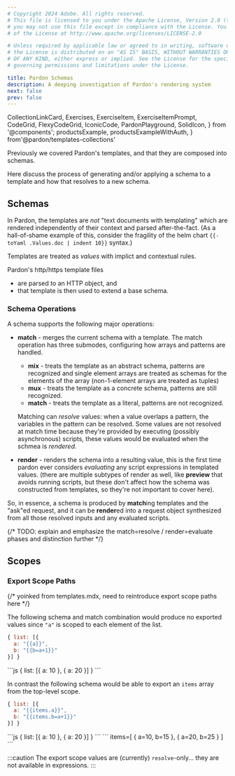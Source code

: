 ```yaml
---
# Copyright 2024 Adobe. All rights reserved.
# This file is licensed to you under the Apache License, Version 2.0 (the "License");
# you may not use this file except in compliance with the License. You may obtain a copy
# of the License at http://www.apache.org/licenses/LICENSE-2.0

# Unless required by applicable law or agreed to in writing, software distributed under
# the License is distributed on an "AS IS" BASIS, WITHOUT WARRANTIES OR REPRESENTATIONS
# OF ANY KIND, either express or implied. See the License for the specific language
# governing permissions and limitations under the License.

title: Pardon Schemas
description: A deeping investigation of Pardon's rendering system
next: false
prev: false
---
```


  CollectionLinkCard,
  Exercises,
  ExerciseItem,
  ExerciseItemPrompt,
  CodeGrid,
  FlexyCodeGrid,
  IconicCode,
  PardonPlayground,
  SolidIcon,
} from '@components';
  productsExample,
  productsExampleWithAuth,
} from'@pardon/templates-collections'

Previously we covered Pardon's templates, and that they are composed into schemas.

<CollectionLinkCard href="/intro/templates" />

Here discuss the process of generating and/or applying a schema to a template 
and how that resolves to a new schema.

## Schemas

In Pardon, the templates are _not_ "text documents with templating" which are rendered independently
of their context and parsed after-the-fact. (As a hall-of-shame example of this, consider 
the fragility of the helm chart `{{- toYaml .Values.doc | indent 10}}` syntax.)

Templates are treated as _values_ with implict and contextual rules.

Pardon's http/https template files
 - are parsed to an HTTP object, and
 - that template is then used to extend a base schema.

### Schema Operations

A schema supports the following major operations:

 - **match** - merges the current schema with a template.
   The match operation has three submodes, configuring how arrays and patterns are handled.

   - **mix** - treats the template as an abstract schema, patterns are recognized and single element arrays are treated as schemas for the elements of the array (non-1-element arrays are treated as tuples)
   - **mux** - treats the template as a concrete schema, patterns are still recognized.
   - **match** - treats the template as a literal, patterns are not recognized.

   Matching can _resolve_ values: when a value overlaps a pattern, the variables in the pattern can be resolved.
   Some values are not resolved at match time because they're provided by executing (possibly asynchronous) scripts,
   these values would be evaluated when the schmea is _rendered_.

 - **render** - renders the schema into a resulting value, this is the first time pardon ever considers _evaluating_ any script expressions in templated values.
   (there are multiple subtypes of render as well, like **preview** that avoids running scripts, but these
   don't affect how the schema was constructed from templates, so they're not important to cover here).

So, in essence, a schema is produced by **match**ing templates and the "ask"ed request, and it can be
**render**ed into a request object synthesized from all those resolved inputs and any evaluated scripts.

{/* TODO: explain and emphasize the match=resolve / render=evaluate phases and distinction further */}

## Scopes

### Export Scope Paths

{/* yoinked from templates.mdx, need to reintroduce export scope paths here */}

The following schema and match combination would produce no exported values since `"a"` is 
scoped to each element of the list.
<FlexyCodeGrid>
```js
{ list: [{
  a: "{{a}}",
  b: "{{b=a+1}}"
}] }
```
<Icon name="close"/>
```js
{ list: [{
  a: 10
}, {
  a: 20
}] }
```
</FlexyCodeGrid>

In contrast the following schema would be able to export an
`items` array from the top-level scope.
<FlexyCodeGrid>
```js
{ list: [{
  a: "{{items.a}}",
  b: "{{items.b=a+1}}"
}] }
```
<Icon name="close"/>
```js
{ list: [{
  a: 10
}, {
  a: 20
}] }
```
<Icon name="right-arrow"/>
```
items=[
  { a=10, b=15 },
  { a=20, b=25 }
]
```
</FlexyCodeGrid>

:::caution
The export scope values are (currently) `resolve`-only... they are not available
in expressions.
:::
